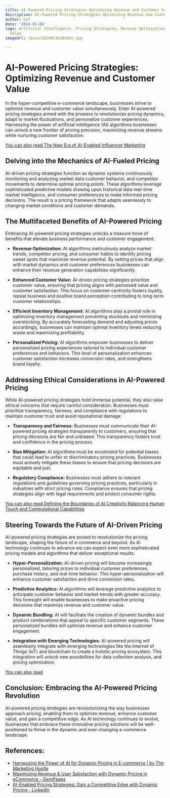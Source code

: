 ```yaml
---
title: AI-Powered Pricing Strategies Optimizing Revenue and Customer Value
description: AI-Powered Pricing Strategies Optimizing Revenue and Customer Value
author: Usf
date: '2024-01-06'
tags: Artificial Intelligence, Pricing Strategies, Revenue Optimization, Customer
  Value
imageUrl: /pixa/20240116181641.jpg

---
```

# AI-Powered Pricing Strategies: Optimizing Revenue and Customer Value

In the hyper-competitive e-commerce landscape, businesses strive to optimize revenue and customer value simultaneously. Enter AI-powered pricing strategies armed  with the  prowess to revolutionize pricing  dynamics, adapt to market fluctuations, and personalize customer  experiences. Harnessing the power of artificial intelligence (AI) algorithms businesses can unlock a new frontier  of pricing precision, maximizing  revenue streams while nurturing customer satisfaction.

[You can also  read The New Era of  AI-Enabled Influencer Marketing](The%20New%20Era%20of%20AI-Enabled%20Influencer%20Marketing)


## Delving into  the  Mechanics of AI-Fueled Pricing

AI-driven pricing strategies function as dynamic  systems continuously monitoring and analyzing market data customer behavior, and competitor movements to determine optimal pricing points.  These algorithms leverage sophisticated predictive models drawing upon historical data real-time market intelligence, and consumer preferences to make informed pricing  decisions. The result is a pricing  framework that adapts seamlessly to changing market conditions and customer demands.

## The Multifaceted Benefits of AI-Powered Pricing

Embracing AI-powered pricing strategies  unlocks a treasure trove  of benefits that elevate business performance and customer engagement:

* **Revenue Optimization:** AI algorithms  meticulously analyze market trends, competitor pricing, and  consumer habits to identify pricing sweet spots that maximize revenue potential. By setting prices that align with market dynamics and customer preferences businesses can  enhance  their  revenue generation capabilities significantly.

* **Enhanced Customer Value:** AI-driven pricing strategies prioritize customer value, ensuring that pricing  aligns with perceived value and customer satisfaction. This focus on customer-centricity fosters loyalty, repeat business and positive brand perception contributing to long-term customer relationships.

* **Efficient Inventory  Management:** AI algorithms  play a pivotal role in optimizing inventory management  preventing stockouts and minimizing overstocking. By accurately  forecasting demand and adjusting prices accordingly, businesses can maintain optimal inventory levels reducing waste and maximizing profitability.

* **Personalized Pricing:** AI algorithms empower businesses to  deliver personalized pricing experiences tailored to individual customer preferences and behaviors. This level  of personalization enhances customer satisfaction increases conversion rates, and strengthens brand loyalty.

## Addressing Ethical Considerations in AI-Powered Pricing

While AI-powered  pricing strategies  hold immense potential, they also raise ethical concerns  that require careful consideration. Businesses must prioritize transparency, fairness, and compliance with regulations to maintain customer trust and avoid reputational damage:

* **Transparency  and Fairness:** Businesses must communicate their AI-powered pricing strategies transparently to customers, ensuring that pricing decisions are fair and unbiased. This transparency fosters trust and confidence in the  pricing process.

* **Bias Mitigation:**  AI algorithms must be scrutinized  for potential biases that could  lead to unfair or discriminatory pricing practices. Businesses must actively mitigate these biases to ensure that pricing decisions are equitable and just.

* **Regulatory Compliance:** Businesses must adhere to relevant regulations and guidelines governing pricing practices, particularly in industries with strict pricing rules. Compliance ensures that pricing strategies align with legal requirements  and protect consumer rights.

[You can  also read Defining the Boundaries of AI Creativity Balancing  Human Touch  and Computational Capabilities](Defining%20the%20Boundaries%20of%20AI%20Creativity%20Balancing%20Human%20Touch%20and%20Computational%20Capabilities)


## Steering  Towards the Future of AI-Driven  Pricing

AI-powered pricing strategies are poised to revolutionize  the pricing landscape, shaping the future  of e-commerce and beyond. As AI technology continues to advance we can expect  even more sophisticated pricing models and algorithms  that deliver exceptional results:

* **Hyper-Personalization:** AI-driven pricing will become increasingly personalized, tailoring prices to individual customer preferences, purchase history, and real-time behavior.  This hyper-personalization will enhance customer satisfaction  and drive conversion rates.

*  **Predictive Analytics:** AI algorithms will  leverage predictive analytics to anticipate customer behavior and market  trends with greater  accuracy.  This foresight will enable businesses to make proactive pricing decisions that maximize revenue and customer value.

* **Dynamic Bundling:** AI will  facilitate the  creation of  dynamic bundles and product combinations that  appeal  to specific customer segments. These personalized bundles will optimize revenue and  enhance customer engagement.

*  **Integration with Emerging Technologies:** AI-powered pricing will seamlessly integrate with emerging technologies  like the Internet of Things (IoT) and blockchain to create a holistic pricing ecosystem.  This integration will unlock new possibilities for data collection analysis, and pricing optimization.

[You  can also  read ]()


## Conclusion: Embracing the AI-Powered Pricing Revolution

AI-powered pricing strategies are revolutionizing the way businesses approach  pricing, enabling them to optimize revenue, enhance customer value, and gain  a competitive edge. As AI technology continues to evolve, businesses that embrace these innovative  pricing solutions will be well-positioned to thrive in  the dynamic and ever-changing  e-commerce landscape.

## References:
- [Harnessing the Power of AI for Dynamic Pricing in E-commerce | by The Marketing Hustle](https://medium.com/@dplayer/harnessing-the-power-of-ai-for-dynamic-pricing-in-e-commerce-30ebd73da133)
- [Maximizing Revenue & User Satisfaction with Dynamic Pricing in eCommerce - GemPages](https://gempages.net/blogs/shopify/dynamic-pricing-ecommerce)
- [AI-Enabled Pricing Strategies: Gain a Competitive Edge with Dynamic Pricing - LinkedIn](https://www.linkedin.com/pulse/ai-enabled-pricing-strategies-gain-competitive-edge-dynamic-vaibhav-k)
